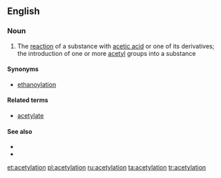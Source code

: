==English==

===Noun===
{{en-noun}}

# {{chemistry}} The [[reaction]] of a substance with [[acetic acid]] or one of its derivatives; the introduction of one or more [[acetyl]] groups into a substance

====Synonyms====
*[[ethanoylation]]

====Related terms====
*[[acetylate]]

====See also====
*{{pedialite}}
*{{pedialite|Acetyl}}

[[et:acetylation]]
[[pl:acetylation]]
[[ru:acetylation]]
[[ta:acetylation]]
[[tr:acetylation]]